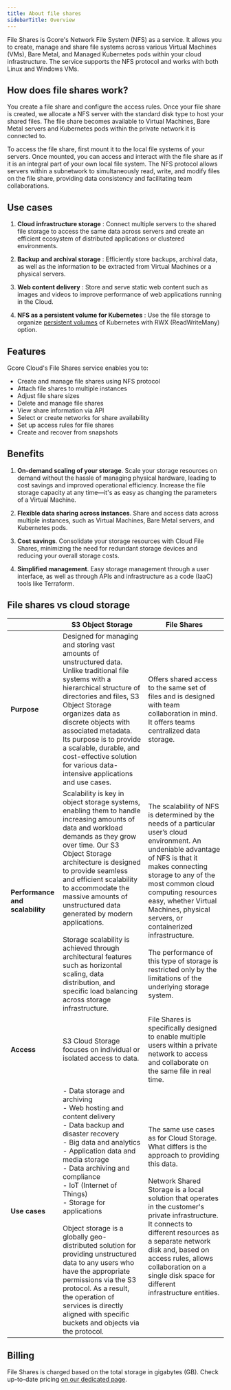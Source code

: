 ---
title: About file shares
sidebarTitle: Overview
---

File Shares is Gcore's Network File System (NFS) as a service. It allows you to create, manage and share file systems across various Virtual Machines (VMs), Bare Metal, and Managed Kubernetes pods within your cloud infrastructure. The service supports the NFS protocol and works with both Linux and Windows VMs. 

## How does file shares work?

You create a file share and configure the access rules. Once your file share is created, we allocate a NFS server with the standard disk type to host your shared files. The file share becomes available to Virtual Machines, Bare Metal servers and Kubernetes pods within the private network it is connected to.

To access the file share, first mount it to the local file systems of your servers. Once mounted, you can access and interact with the file share as if it is an integral part of your own local file system. The NFS protocol allows servers within a subnetwork to simultaneously read, write, and modify files on the file share, providing data consistency and facilitating team collaborations.

## Use cases

  1. **Cloud infrastructure storage** : Connect multiple servers to the shared file storage to access the same data across servers and create an efficient ecosystem of distributed applications or clustered environments.

  2. **Backup and archival storage** : Efficiently store backups, archival data, as well as the information to be extracted from Virtual Machines or a physical servers.

  3. **Web content delivery** : Store and serve static web content such as images and videos to improve performance of web applications running in the Cloud.

  4. **NFS as a persistent volume for Kubernetes** : Use the file storage to organize [persistent volumes](/cloud/kubernetes/storage/create-a-pvc-and-bind-it-to-a-pod) of Kubernetes with RWX (ReadWriteMany) option.




## Features

Gcore Cloud's File Shares service enables you to:

  * Create and manage file shares using NFS protocol
  * Attach file shares to multiple instances
  * Adjust file share sizes
  * Delete and manage file shares
  * View share information via API
  * Select or create networks for share availability
  * Set up access rules for file shares
  * Create and recover from snapshots



## Benefits

  1. **On-demand scaling of your storage**. Scale your storage resources on demand without the hassle of managing physical hardware, leading to cost savings and improved operational efficiency. Increase the file storage capacity at any time—it's as easy as changing the parameters of a Virtual Machine.

  2. **Flexible data sharing across instances**. Share and access data across multiple instances, such as Virtual Machines, Bare Metal servers, and Kubernetes pods.

  3. **Cost savings**. Consolidate your storage resources with Cloud File Shares, minimizing the need for redundant storage devices and reducing your overall storage costs.

  4. **Simplified management**. Easy storage management through a user interface, as well as through APIs and infrastructure as a code (IaaC) tools like Terraform.




## File shares vs cloud storage

|                        | S3 Object Storage | File Shares |
|------------------------|------------------|--------------|
| **Purpose** | Designed for managing and storing vast amounts of unstructured data. Unlike traditional file systems with a hierarchical structure of directories and files, S3 Object Storage organizes data as discrete objects with associated metadata. Its purpose is to provide a scalable, durable, and cost-effective solution for various data-intensive applications and use cases. | Offers shared access to the same set of files and is designed with team collaboration in mind. It offers teams centralized data storage. |
| **Performance and scalability** | Scalability is key in object storage systems, enabling them to handle increasing amounts of data and workload demands as they grow over time. Our S3 Object Storage architecture is designed to provide seamless and efficient scalability to accommodate the massive amounts of unstructured data generated by modern applications.<br/><br/>Storage scalability is achieved through architectural features such as horizontal scaling, data distribution, and specific load balancing across storage infrastructure. | The scalability of NFS is determined by the needs of a particular user’s cloud environment. An undeniable advantage of NFS is that it makes connecting storage to any of the most common cloud computing resources easy, whether Virtual Machines, physical servers, or containerized infrastructure.<br/><br/>The performance of this type of storage is restricted only by the limitations of the underlying storage system. |
| **Access** | S3 Cloud Storage focuses on individual or isolated access to data. | File Shares is specifically designed to enable multiple users within a private network to access and collaborate on the same file in real time. |
| **Use cases** | - Data storage and archiving<br/>- Web hosting and content delivery<br/>- Data backup and disaster recovery<br/>- Big data and analytics<br/>- Application data and media storage<br/>- Data archiving and compliance<br/>- IoT (Internet of Things)<br/>- Storage for applications<br/><br/>Object storage is a globally geo-distributed solution for providing unstructured data to any users who have the appropriate permissions via the S3 protocol. As a result, the operation of services is directly aligned with specific buckets and objects via the protocol. | The same use cases as for Cloud Storage. What differs is the approach to providing this data.<br/><br/>Network Shared Storage is a local solution that operates in the customer's private infrastructure. It connects to different resources as a separate network disk and, based on access rules, allows collaboration on a single disk space for different infrastructure entities. |
  
  
## Billing

File Shares is charged based on the total storage in gigabytes (GB). Check up-to-date pricing [on our dedicated page](https://gcore.com/pricing/cloud).